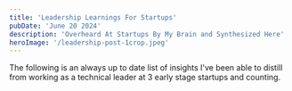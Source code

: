 ```yaml
---
title: 'Leadership Learnings For Startups'
pubDate: 'June 20 2024'
description: 'Overheard At Startups By My Brain and Synthesized Here'
heroImage: '/leadership-post-1crop.jpeg'    
---
```


The following is an always up to date list of insights I've been able to distill from working as a technical leader at 3 early stage startups and counting.

<CopyableParagraph id="insight-1" content="Everyone should strive to be student and teacher, coach and player, owner and delegate." number={1} />

<CopyableParagraph id="insight-2" content="No single solution works universally for individuals and groups. It's a dynamic process, best represented by a time series and a moving best-fit curve. Bayesian methods prevail, and effective leaders minimize deviation." number={2} />

<CopyableParagraph id="insight-3" content="Product should lead what to build, engineering should lead how it is built." number={3} />

<CopyableParagraph id="insight-4" content="Have a minimal meeting mindset. If you are scheduling a meeting with more than one person, ensure it is necessary vs. something that can be handled async. Consider tools like Slack to have daily and weekly updates and a slackbot as a reminder for everyone to contribute." number={4} />

<CopyableParagraph id="insight-5" content="Meetings kill productivity. A good rule of thumb is to have one meeting per project. Bring the RFC and the PRD to the meeting to frame it and ensure everyone is on the same page." number={5} />

<CopyableParagraph id="insight-6" content="Don't gatekeep information. Enable information flow by being radically transparent to the entire company as much as possible to ensure context is there if anyone needs it. This requires trust and accountability from everyone." number={6} />

<CopyableParagraph id="insight-7" content="As a leader you are responsible to set deadlines and enforce them. Track them but don't micromanage. Communicate the inevitable delays and scope changes to the product owner and other stakeholders." number={7} />

<CopyableParagraph id="insight-8" content="Don't gossip. Gossip is a waste of time. It is not helpful to share info divulged in confidence. It is helpful to share your ideas and ship your best work." number={8} />

<CopyableParagraph id="insight-9" content="Culture is magic. You are the magician. As a leader, show how your tricks are performed and help everyone see the magic so they can perform it themselves. Not every company has the same tricks, but everyone has the ability to perform magic given the opportunity." number={9} />

<CopyableParagraph id="insight-10" content="Don't schedule regular 1:1s. They are not effective. Instead, schedule them when you need them most. This is a rare opportunity to talk about anything and everything. Wait until you have something you need to address with the individual." number={10} />

<CopyableParagraph id="insight-11" content="Have just enough structure to not have mass chaos. To figure this out, remove all structure and see what turns into chaos and add in the order as needed via tools for developers, product, and management. This is easily overdone and a huge waste of time to clean up after the fact or to educate on tooling vs. shipping new features." number={11} />

<CopyableParagraph id="insight-12" content="Own the mistakes, share the wins." number={12} />

<CopyableParagraph id="insight-13" content="Leading is more than decisions. Decisions are 1% of the job. 99% is derisking each decision and building consensus. The best decisions appear inevitable in retrospect." number={13} />

<CopyableParagraph id="insight-14" content="Lead by example is BS. Lead by doing." number={14} />

<CopyableParagraph id="insight-15" content="The best developers learn by doing. The best leaders learn from mentors who have been there before." number={15} />

<CopyableParagraph id="insight-16" content="In crisis, panic in private. Communicate the plan out of the crisis and execute on it calmly and swiftly with all the resources available." number={16} />

<CopyableParagraph id="insight-17" content="When in doubt, do what you know the CEO would do. Do perform this effectively, you need a close relationship of trust with your CEO." number={17} />

<CopyableParagraph id="insight-18" content="Email is where progress goes to die. Those that rely on email are doing it to ensure they are covering their ass while doing the bare minimum." number={18} />

<CopyableParagraph id="insight-19" content="Build your team with people that are smarter than you. You will be relying on them to do the work. Otherwise you wouldn't need to hire them." number={19} />

<CopyableParagraph id="insight-20" content="Keep your team small and connected. Identify and mitigate communication churn. Slack helps a ton with this. There are always indicators and warnings of burnout and disenfranchisement, and those in the middle of it may not be aware of it." number={20} />